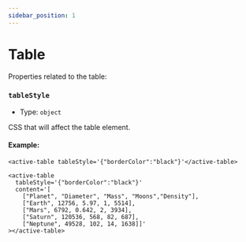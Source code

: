 ```yaml
---
sidebar_position: 1
---
```


# Table

Properties related to the table:

### `tableStyle`

- Type: `object`
<!-- CSSObject - min width not allowed -->

CSS that will affect the table element.

#### Example:


<TableContainer>
  <active-table
    tableStyle='{"borderColor":"black", "width":"100%", "backgroundColor": "white", "boxShadow": "rgb(172 172 172 / 17%) 0px 0.5px 1px 0px"}'
    content='[
      ["Planet", "Diameter", "Mass", "Moons", "Density"],
      ["Earth", 12756, 5.97, 1, 5514],
      ["Mars", 6792, 0.642, 2, 3934],
      ["Jupiter", 142984, 1898, 79, 1326],
      ["Saturn", 120536, 568, 82, 687],
      ["Neptune", 49528, 102, 14, 1638]]'
  ></active-table>
</TableContainer>

<Tabs>
<TabItem value="js" label="Sample">

```text
<active-table tableStyle='{"borderColor":"black"}'</active-table>
```

</TabItem>
<TabItem value="py" label="Full Code">

```text
<active-table
  tableStyle='{"borderColor":"black"}'
  content='[
    ["Planet", "Diameter", "Mass", "Moons","Density"],
    ["Earth", 12756, 5.97, 1, 5514],
    ["Mars", 6792, 0.642, 2, 3934],
    ["Saturn", 120536, 568, 82, 687],
    ["Neptune", 49528, 102, 14, 1638]]'
></active-table>
```

</TabItem>
</Tabs>
